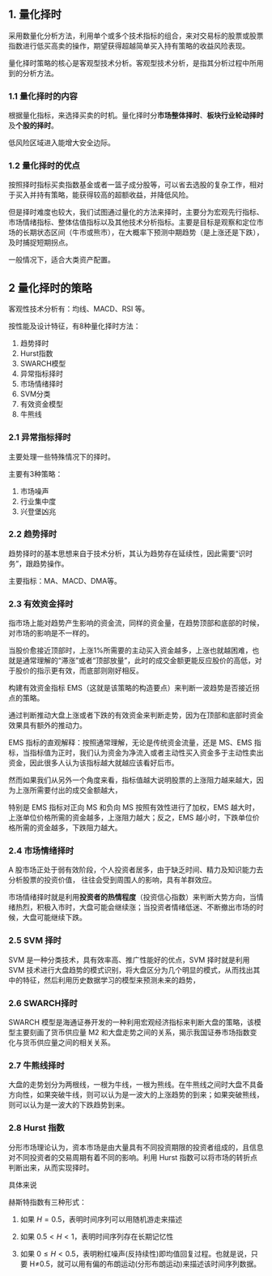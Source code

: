 
<WordCount>

## 1. 量化择时

采用数量化分析方法，利用单个或多个技术指标的组合，来对交易标的股票或股票指数进行低买高卖的操作，期望获得超越简单买入持有策略的收益风险表现。

量化择时策略的核心是客观型技术分析。客观型技术分析，是指其分析过程中所用到的分析方法。

###  1.1 量化择时的内容

根据量化指标，来选择买卖的时机。量化择时分**市场整体择时**、**板块行业轮动择时**及**个股的择时**。

低风险区域进入能增大安全边际。

### 1.2 量化择时的优点

按照择时指标买卖指数基金或者一篮子成分股等，可以省去选股的复杂工作，相对于买入并持有策略，能获得较高的超额收益，并降低风险。

但是择时难度也较大，我们试图通过量化的方法来择时，主要分为宏观先行指标、市场情绪指标、整体估值指标以及其他技术分析指标。主要是目标是观察和定位市场的长期状态区间（牛市或熊市），在大概率下预测中期趋势（是上涨还是下跌），及时捕捉短期拐点。

一般情况下，适合大类资产配置。

## 2 量化择时的策略

客观性技术分析有：均线、MACD、RSI 等。

按性能及设计特征，有8种量化择时方法：

1. 趋势择时
2. Hurst指数
3. SWARCH模型
4. 异常指标择时
5. 市场情绪择时
6. SVM分类
7. 有效资金模型
8. 牛熊线

### 2.1 异常指标择时

主要处理一些特殊情况下的择时。

主要有3种策略：

1. 市场噪声
2. 行业集中度
3. 兴登堡凶兆

### 2.2 趋势择时

趋势择时的基本思想来自于技术分析，其认为趋势存在延续性，因此需要“识时务”，跟趋势操作。

主要指标：MA、MACD、DMA等。

### 2.3 有效资金择时

指市场上能对趋势产生影响的资金流，同样的资金量，在趋势顶部和底部的时候，对市场的影响是不一样的。

当股价愈接近顶部时，上涨1%所需要的主动买入资金越多，上涨也就越困难，也就是通常理解的“滞涨”或者“顶部放量”，此时的成交金额更能反应股价的高低，对于股价的指示更有效，而底部则刚好相反。

构建有效资金指标 EMS（这就是该策略的构造要点）来判断一波趋势是否接近拐点的策略。

通过判断推动大盘上涨或者下跌的有效资金来判断走势，因为在顶部和底部时资金效果具有额外的推动力。

EMS 指标的直观解释：按照通常理解，无论是传统资金流量，还是 MS、EMS 指标，当指标值为正时，我们认为资金为净流入或者主动性买入资金多于主动性卖出资金，因此很多人认为该指标越大就越应该看好后市。


然而如果我们从另外一个角度来看，指标值越大说明股票的上涨阻力越来越大，因为上涨所需要付出的成交金额越大，


特别是 EMS 指标对正向 MS 和负向 MS 按照有效性进行了加权，EMS 越大时，上涨单位价格所需的资金越多，上涨阻力越大；反之，EMS 越小时，下跌单位价格所需的资金越多，下跌阻力越大。


### 2.4 市场情绪择时

A 股市场正处于弱有效阶段，个人投资者居多，由于缺乏时间、精力及知识能力去分析股票的投资价值， 往往会受到周围人的影响，具有羊群效应。

市场情绪择时就是利用**投资者的热情程度**（投资信心指数）来判断大势方向，当情绪热烈，积极入市时，大盘可能会继续涨；当投资者情绪低迷、不断撤出市场的时候，大盘可能继续下跌。

### 2.5 SVM 择时

SVM 是一种分类技术，具有效率高、推广性能好的优点，SVM 择时就是利用 SVM 技术进行大盘趋势的模式识别，将大盘区分为几个明显的模式，从而找出其中的特征，然后利用历史数据学习的模型来预测未来的趋势，

### 2.6 SWARCH择时

SWARCH 模型是海通证券开发的一种利用宏观经济指标来判断大盘的策略，该模型主要刻画了货币供应量 M2 和大盘走势之间的关系，揭示我国证券市场指数变化与货币供应量之间的相关关系。

### 2.7 牛熊线择时

大盘的走势划分为两根线，一根为牛线，一根为熊线。在牛熊线之间时大盘不具备方向性，如果突破牛线，则可以认为是一波大的上涨趋势的到来；如果突破熊线，则可以认为是一波大的下跌趋势到来。

### 2.8 Hurst 指数

分形市场理论认为，资本市场是由大量具有不同投资期限的投资者组成的，且信息对不同投资者的交易周期有着不同的影响。利用 Hurst 指数可以将市场的转折点判断出来，从而实现择时。

具体来说

赫斯特指数有三种形式：

1. 如果 $H=0.5$，表明时间序列可以用随机游走来描述

2. 如果 $0.5<H<1$，表明时间序列存在长期记忆性

3. 如果 $0≤H<0.5$，表明粉红噪声(反持续性)即均值回复过程。也就是说，只要 H≠0.5，就可以用有偏的布朗运动(分形布朗运动)来描述该时间序列数据。



</WordCount>